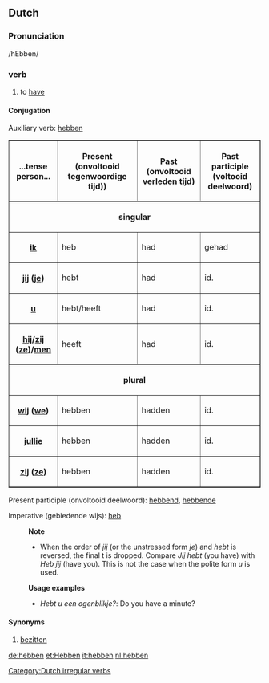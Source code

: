 ==Dutch==
===Pronunciation===
/hEbben/
===verb===
#to [[have]]
====Conjugation====

Auxiliary verb: [[hebben]]

<table border=1 cellspacing=0 cellpadding =2>
<tr><th>...tense<br>person...</th><th>Present <br>(onvoltooid tegenwoordige tijd))</th><th>Past <br>(onvoltooid verleden tijd)</th><th>Past participle<br> (voltooid deelwoord)</th></tr>
<tr><th colspan=4>singular</th></tr>
<tr><th>[[ik]]</th><td>heb</td><td>had</td><td>gehad</td></tr>
<tr><th>[[jij]] ([[je]])</th><td>hebt</td><td>had</td><td>id.</td></tr>
<tr><th>[[u]]</th><td>hebt/heeft</td><td>had</td><td>id.</td></tr>
<tr><th>[[hij]]/[[zij]] ([[ze]])/[[men]]</th><td>heeft</td><td>had</td><td>id.</td></tr>
<tr><th colspan=4>plural</th></tr>
<tr><th>[[wij]] ([[we]])</th><td>hebben</td><td>hadden</td><td>id.</td></tr>
<tr><th>[[jullie]]</th><td>hebben</td><td>hadden</td><td>id.</td></tr>
<tr><th>[[zij]] ([[ze]])</th><td>hebben</td><td>hadden</td><td>id.</td></tr>
</table>

Present participle (onvoltooid deelwoord): [[hebbend]], [[hebbende]]

Imperative (gebiedende wijs): [[heb]]

:'''Note'''
:* When the order of ''jij'' (or the unstressed form ''je'') and ''hebt'' is reversed, the final t is dropped. Compare ''Jij hebt'' (you have) with ''Heb jij'' (have you). This is not the case when the polite form ''u'' is used.

:'''Usage examples'''
:* ''Hebt u een ogenblikje?'': Do you have a minute?
==== Synonyms ====
# [[bezitten]]

[[Category:Dutch irregular verbs]]

[[de:hebben]]
[[et:Hebben]]
[[it:hebben]]
[[nl:hebben]]
